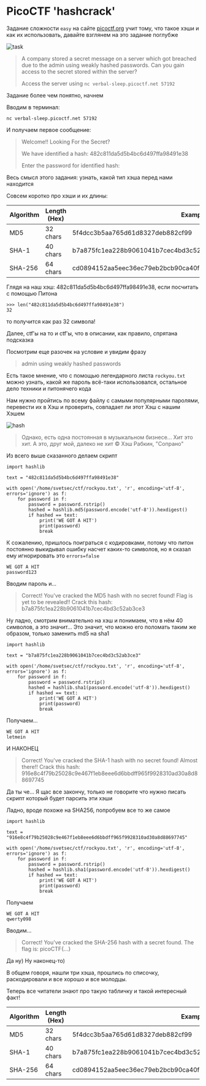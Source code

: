 # PicoCTF 'hashcrack'

Задание сложности `easy` на сайте [picoctf.org](https://play.picoctf.org/practice/challenge/475?category=2&difficulty=1&page=1) учит тому, что такое хэши и как их использовать, давайте взглянем на это задание поглубже

![task](/markdown/images/task.png 'Задание')

>A company stored a secret message on a server which got breached due to the admin using weakly hashed passwords. Can you gain access to the secret stored within the server?
>
>Access the server using `nc verbal-sleep.picoctf.net 57192`

Задание более чем понятно, начнем 

Вводим в терминал:

```
nc verbal-sleep.picoctf.net 57192
```

И получаем первое сообщение:

> Welcome!! Looking For the Secret?
>
> We have identified a hash: 482c811da5d5b4bc6d497ffa98491e38
>
> Enter the password for identified hash:

Весь смысл этого задания: узнать, какой тип хэша перед нами находится

Совсем коротко про хэши и их длины:

| Algorithm | Length (Hex) | Example |
| - | - | - |
|MD5 | 32 chars | 5f4dcc3b5aa765d61d8327deb882cf99|
SHA-1 | 40 chars | b7a875fc1ea228b9061041b7cec4bd3c52ab3ce3
SHA-256 | 64 chars | cd0894152aa5eec36ec79eb2bcb90ca40f056804530f40732b4957a496b23dc8

Глядя на наш хэш: 482c811da5d5b4bc6d497ffa98491e38, если посчитать с помощью Питона

```python3
>>> len("482c811da5d5b4bc6d497ffa98491e38")
32
```

то получится как раз 32 символа!

Далее, ctf'ы на то и ctf'ы, что в описании, как правило, спрятана подсказка

Посмотрим еще разочек на условие и увидим фразу

>admin using weakly hashed passwords

Есть такое мнение, что с помощью легендарного листа `rockyou.txt` можно узнать, какой же пароль всё-таки использовался, остальное дело техники и питонячего кода

Нам нужно пройтись по всему файлу с самыми популярными паролями, перевести их в Хэш и проверить, совпадает ли этот Хэш с нашим Хэшем

![hash](/markdown/images/hesh.png)
> Однако, есть одна постоянная в музыкальном бизнесе... Хит это хит. А это, друг мой, далеко не хит © Хэш Рабкин, "Сопрано"

Из всего выше сказанного делаем скрипт

```python3
import hashlib

text = "482c811da5d5b4bc6d497ffa98491e38"

with open('/home/svetsec/ctf/rockyou.txt', 'r', encoding='utf-8', errors='ignore') as f:
    for password in f:
        password = password.rstrip()
        hashed = hashlib.md5(password.encode('utf-8')).hexdigest()
        if hashed == text:
            print('WE GOT A HIT')
            print(password)
            break

```

К сожалению, пришлось поиграться с кодировками, потому что питон постоянно выкидывал ошибку насчет каких-то символов, но я сказал ему игнорировать это `errors=false`

```
WE GOT A HIT
password123
```

Вводим пароль и...

>Correct! You've cracked the MD5 hash with no secret found!
>Flag is yet to be revealed!! Crack this hash: b7a875fc1ea228b9061041b7cec4bd3c52ab3ce3

Ну ладно, смотрим внимательно на хэш и понимаем, что в нём 40 символов, а это значит... Это значит, что можно его поломать таким же образом, только заменить md5 на sha1


```python3
import hashlib

text = "b7a875fc1ea228b9061041b7cec4bd3c52ab3ce3"

with open('/home/svetsec/ctf/rockyou.txt', 'r', encoding='utf-8', errors='ignore') as f:
    for password in f:
        password = password.rstrip()
        hashed = hashlib.sha1(password.encode('utf-8')).hexdigest()
        if hashed == text:
            print('WE GOT A HIT')
            print(password)
            break

```

Получаем...

```
WE GOT A HIT
letmein
```

И НАКОНЕЦ

> Correct! You've cracked the SHA-1 hash with no secret found!
> Almost there!! Crack this hash: 916e8c4f79b25028c9e467f1eb8eee6d6bbdff965f9928310ad30a8d88697745

Да ты че... Я щас все закончу, только не говорите что нужно писать скрипт который будет парсить эти хэши

Ладно, вроде похоже на SHA256, попробуем все то же самое


```python3
import hashlib

text = "916e8c4f79b25028c9e467f1eb8eee6d6bbdff965f9928310ad30a8d88697745"

with open('/home/svetsec/ctf/rockyou.txt', 'r', encoding='utf-8', errors='ignore') as f:
    for password in f:
        password = password.rstrip()
        hashed = hashlib.sha1(password.encode('utf-8')).hexdigest()
        if hashed == text:
            print('WE GOT A HIT')
            print(password)
            break

```

Получаем

```
WE GOT A HIT
qwerty098
```

Вводим...

> Correct! You've cracked the SHA-256 hash with a secret found. 
> The flag is: picoCTF\{...\}

Да ну) Ну наконец-то)

В общем говоря, нашли три хэша, прошлись по списочку, раскодировали и все хорошо и все молодцы.

Теперь все читатели знают про такую табличку и такой интересный факт!

| Algorithm | Length (Hex) | Example |
| - | - | - |
|MD5 | 32 chars | 5f4dcc3b5aa765d61d8327deb882cf99|
SHA-1 | 40 chars | b7a875fc1ea228b9061041b7cec4bd3c52ab3ce3
SHA-256 | 64 chars | cd0894152aa5eec36ec79eb2bcb90ca40f056804530f40732b4957a496b23dc8
